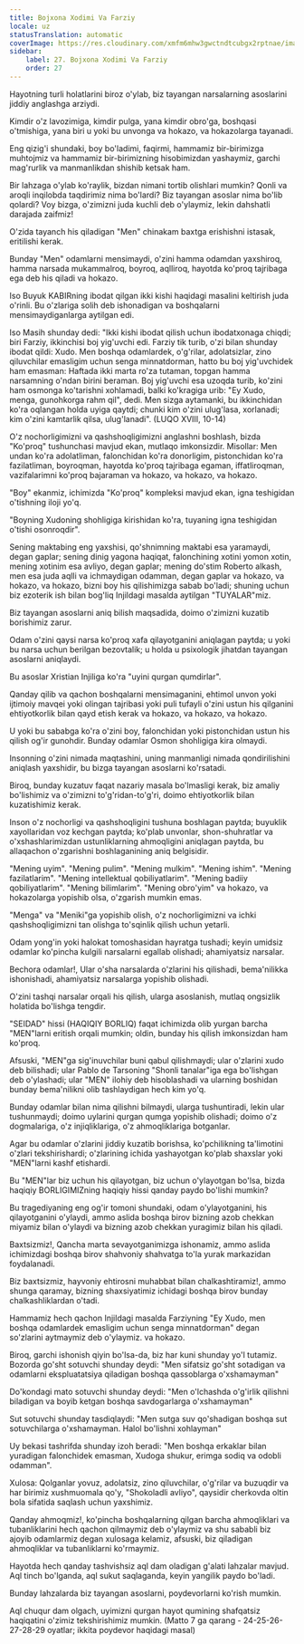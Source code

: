 ```yaml
---
title: Bojxona Xodimi Va Farziy
locale: uz
statusTranslation: automatic
coverImage: https://res.cloudinary.com/xmfm6mhw3gwctndtcubgx2rptnae/image/upload/v1740468922/small_cover_tratado_de_psicologia_revolucionaria_a4c0dca4e0.webp
sidebar:
    label: 27. Bojxona Xodimi Va Farziy
    order: 27
---
```

Hayotning turli holatlarini biroz o'ylab, biz tayangan narsalarning asoslarini jiddiy anglashga arziydi.

Kimdir o'z lavozimiga, kimdir pulga, yana kimdir obro'ga, boshqasi o'tmishiga, yana biri u yoki bu unvonga va hokazo, va hokazolarga tayanadi.

Eng qizig'i shundaki, boy bo'ladimi, faqirmi, hammamiz bir-birimizga muhtojmiz va hammamiz bir-birimizning hisobimizdan yashaymiz, garchi mag'rurlik va manmanlikdan shishib ketsak ham.

Bir lahzaga o'ylab ko'raylik, bizdan nimani tortib olishlari mumkin? Qonli va aroqli inqilobda taqdirimiz nima bo'lardi? Biz tayangan asoslar nima bo'lib qolardi? Voy bizga, o'zimizni juda kuchli deb o'ylaymiz, lekin dahshatli darajada zaifmiz!

O'zida tayanch his qiladigan "Men" chinakam baxtga erishishni istasak, eritilishi kerak.

Bunday "Men" odamlarni mensimaydi, o'zini hamma odamdan yaxshiroq, hamma narsada mukammalroq, boyroq, aqlliroq, hayotda ko'proq tajribaga ega deb his qiladi va hokazo.

Iso Buyuk KABIRning ibodat qilgan ikki kishi haqidagi masalini keltirish juda o'rinli. Bu o'zlariga solih deb ishonadigan va boshqalarni mensimaydiganlarga aytilgan edi.

Iso Masih shunday dedi: "Ikki kishi ibodat qilish uchun ibodatxonaga chiqdi; biri Farziy, ikkinchisi boj yig'uvchi edi. Farziy tik turib, o'zi bilan shunday ibodat qildi: Xudo. Men boshqa odamlardek, o'g'rilar, adolatsizlar, zino qiluvchilar emasligim uchun senga minnatdorman, hatto bu boj yig'uvchidek ham emasman: Haftada ikki marta ro'za tutaman, topgan hamma narsamning o'ndan birini beraman. Boj yig'uvchi esa uzoqda turib, ko'zini ham osmonga ko'tarishni xohlamadi, balki ko'kragiga urib: "Ey Xudo, menga, gunohkorga rahm qil", dedi. Men sizga aytamanki, bu ikkinchidan ko'ra oqlangan holda uyiga qaytdi; chunki kim o'zini ulug'lasa, xorlanadi; kim o'zini kamtarlik qilsa, ulug'lanadi". (LUQO XVIII, 10-14)

O'z nochorligimizni va qashshoqligimizni anglashni boshlash, bizda "Ko'proq" tushunchasi mavjud ekan, mutlaqo imkonsizdir. Misollar: Men undan ko'ra adolatliman, falonchidan ko'ra donorligim, pistonchidan ko'ra fazilatliman, boyroqman, hayotda ko'proq tajribaga egaman, iffatliroqman, vazifalarimni ko'proq bajaraman va hokazo, va hokazo, va hokazo.

"Boy" ekanmiz, ichimizda "Ko'proq" kompleksi mavjud ekan, igna teshigidan o'tishning iloji yo'q.

"Boyning Xudoning shohligiga kirishidan ko'ra, tuyaning igna teshigidan o'tishi osonroqdir".

Sening maktabing eng yaxshisi, qo'shnimning maktabi esa yaramaydi, degan gaplar; sening dinig yagona haqiqat, falonchining xotini yomon xotin, mening xotinim esa avliyo, degan gaplar; mening do'stim Roberto alkash, men esa juda aqlli va ichmaydigan odamman, degan gaplar va hokazo, va hokazo, va hokazo, bizni boy his qilishimizga sabab bo'ladi; shuning uchun biz ezoterik ish bilan bog'liq Injildagi masalda aytilgan "TUYALAR"miz.

Biz tayangan asoslarni aniq bilish maqsadida, doimo o'zimizni kuzatib borishimiz zarur.

Odam o'zini qaysi narsa ko'proq xafa qilayotganini aniqlagan paytda; u yoki bu narsa uchun berilgan bezovtalik; u holda u psixologik jihatdan tayangan asoslarni aniqlaydi.

Bu asoslar Xristian Injiliga ko'ra "uyini qurgan qumdirlar".

Qanday qilib va qachon boshqalarni mensimaganini, ehtimol unvon yoki ijtimoiy mavqei yoki olingan tajribasi yoki puli tufayli o'zini ustun his qilganini ehtiyotkorlik bilan qayd etish kerak va hokazo, va hokazo, va hokazo.

U yoki bu sababga ko'ra o'zini boy, falonchidan yoki pistonchidan ustun his qilish og'ir gunohdir. Bunday odamlar Osmon shohligiga kira olmaydi.

Insonning o'zini nimada maqtashini, uning manmanligi nimada qondirilishini aniqlash yaxshidir, bu bizga tayangan asoslarni ko'rsatadi.

Biroq, bunday kuzatuv faqat nazariy masala bo'lmasligi kerak, biz amaliy bo'lishimiz va o'zimizni to'g'ridan-to'g'ri, doimo ehtiyotkorlik bilan kuzatishimiz kerak.

Inson o'z nochorligi va qashshoqligini tushuna boshlagan paytda; buyuklik xayollaridan voz kechgan paytda; ko'plab unvonlar, shon-shuhratlar va o'xshashlarimizdan ustunliklarning ahmoqligini aniqlagan paytda, bu allaqachon o'zgarishni boshlaganining aniq belgisidir.

"Mening uyim". "Mening pulim". "Mening mulkim". "Mening ishim". "Mening fazilatlarim". "Mening intellektual qobiliyatlarim". "Mening badiiy qobiliyatlarim". "Mening bilimlarim". "Mening obro'yim" va hokazo, va hokazolarga yopishib olsa, o'zgarish mumkin emas.

"Menga" va "Meniki"ga yopishib olish, o'z nochorligimizni va ichki qashshoqligimizni tan olishga to'sqinlik qilish uchun yetarli.

Odam yong'in yoki halokat tomoshasidan hayratga tushadi; keyin umidsiz odamlar ko'pincha kulgili narsalarni egallab olishadi; ahamiyatsiz narsalar.

Bechora odamlar!, Ular o'sha narsalarda o'zlarini his qilishadi, bema'nilikka ishonishadi, ahamiyatsiz narsalarga yopishib olishadi.

O'zini tashqi narsalar orqali his qilish, ularga asoslanish, mutlaq ongsizlik holatida bo'lishga tengdir.

"SEIDAD" hissi (HAQIQIY BORLIQ) faqat ichimizda olib yurgan barcha "MEN"larni eritish orqali mumkin; oldin, bunday his qilish imkonsizdan ham ko'proq.

Afsuski, "MEN"ga sig'inuvchilar buni qabul qilishmaydi; ular o'zlarini xudo deb bilishadi; ular Pablo de Tarsoning "Shonli tanalar"iga ega bo'lishgan deb o'ylashadi; ular "MEN" ilohiy deb hisoblashadi va ularning boshidan bunday bema'nilikni olib tashlaydigan hech kim yo'q.

Bunday odamlar bilan nima qilishni bilmaydi, ularga tushuntiradi, lekin ular tushunmaydi; doimo uylarini qurgan qumga yopishib olishadi; doimo o'z dogmalariga, o'z injiqliklariga, o'z ahmoqliklariga botganlar.

Agar bu odamlar o'zlarini jiddiy kuzatib borishsa, ko'pchilikning ta'limotini o'zlari tekshirishardi; o'zlarining ichida yashayotgan ko'plab shaxslar yoki "MEN"larni kashf etishardi.

Bu "MEN"lar biz uchun his qilayotgan, biz uchun o'ylayotgan bo'lsa, bizda haqiqiy BORLIGIMIZning haqiqiy hissi qanday paydo bo'lishi mumkin?

Bu tragediyaning eng og'ir tomoni shundaki, odam o'ylayotganini, his qilayotganini o'ylaydi, ammo aslida boshqa birov bizning azob chekkan miyamiz bilan o'ylaydi va bizning azob chekkan yuragimiz bilan his qiladi.

Baxtsizmiz!, Qancha marta sevayotganimizga ishonamiz, ammo aslida ichimizdagi boshqa birov shahvoniy shahvatga to'la yurak markazidan foydalanadi.

Biz baxtsizmiz, hayvoniy ehtirosni muhabbat bilan chalkashtiramiz!, ammo shunga qaramay, bizning shaxsiyatimiz ichidagi boshqa birov bunday chalkashliklardan o'tadi.

Hammamiz hech qachon Injildagi masalda Farziyning "Ey Xudo, men boshqa odamlardek emasligim uchun senga minnatdorman" degan so'zlarini aytmaymiz deb o'ylaymiz. va hokazo.

Biroq, garchi ishonish qiyin bo'lsa-da, biz har kuni shunday yo'l tutamiz. Bozorda go'sht sotuvchi shunday deydi: "Men sifatsiz go'sht sotadigan va odamlarni ekspluatatsiya qiladigan boshqa qassoblarga o'xshamayman"

Do'kondagi mato sotuvchi shunday deydi: "Men o'lchashda o'g'irlik qilishni biladigan va boyib ketgan boshqa savdogarlarga o'xshamayman"

Sut sotuvchi shunday tasdiqlaydi: "Men sutga suv qo'shadigan boshqa sut sotuvchilarga o'xshamayman. Halol bo'lishni xohlayman"

Uy bekasi tashrifda shunday izoh beradi: "Men boshqa erkaklar bilan yuradigan falonchidek emasman, Xudoga shukur, erimga sodiq va odobli odamman".

Xulosa: Qolganlar yovuz, adolatsiz, zino qiluvchilar, o'g'rilar va buzuqdir va har birimiz xushmuomala qo'y, "Shokoladli avliyo", qaysidir cherkovda oltin bola sifatida saqlash uchun yaxshimiz.

Qanday ahmoqmiz!, ko'pincha boshqalarning qilgan barcha ahmoqliklari va tubanliklarini hech qachon qilmaymiz deb o'ylaymiz va shu sababli biz ajoyib odamlarmiz degan xulosaga kelamiz, afsuski, biz qiladigan ahmoqliklar va tubanliklarni ko'rmaymiz.

Hayotda hech qanday tashvishsiz aql dam oladigan g'alati lahzalar mavjud. Aql tinch bo'lganda, aql sukut saqlaganda, keyin yangilik paydo bo'ladi.

Bunday lahzalarda biz tayangan asoslarni, poydevorlarni ko'rish mumkin.

Aql chuqur dam olgach, uyimizni qurgan hayot qumining shafqatsiz haqiqatini o'zimiz tekshirishimiz mumkin. (Matto 7 ga qarang - 24-25-26-27-28-29 oyatlar; ikkita poydevor haqidagi masal)

